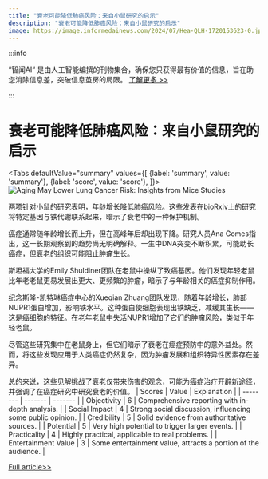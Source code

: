 ```yaml
---
title: "衰老可能降低肺癌风险：来自小鼠研究的启示"
description: "衰老可能降低肺癌风险：来自小鼠研究的启示"
image: https://image.informedainews.com/2024/07/Hea-QLH-1720153623-0.jpg
---
```



:::info

“智闻AI“ 是由人工智能编撰的刊物集合，确保您只获得最有价值的信息，旨在助您消除信息差，突破信息茧房的局限。  [了解更多 >>](/)

:::

# 衰老可能降低肺癌风险：来自小鼠研究的启示


<Tabs
	defaultValue="summary"
	values={[
	{label: 'summary', value: 'summary'},
	{label: 'score', value: 'score'},
]}>
<TabItem value="summary">
<img
  src="https://image.informedainews.com/2024/07/Hea-QLH-1720153623-0.jpg"
  alt="Aging May Lower Lung Cancer Risk: Insights from Mice Studies"
/>



两项针对小鼠的研究表明，年龄增长降低肺癌风险。这些发表在bioRxiv上的研究将特定基因与铁代谢联系起来，暗示了衰老中的一种保护机制。

癌症通常随年龄增长而上升，但在高峰年后却出现下降。研究人员Ana Gomes指出，这一长期观察到的趋势尚无明确解释。一生中DNA突变不断积累，可能助长癌症，但衰老的组织可能阻止肿瘤生长。

斯坦福大学的Emily Shuldiner团队在老鼠中操纵了致癌基因。他们发现年轻老鼠比年老老鼠更易发展出更大、更频繁的肿瘤，暗示了与年龄相关的癌症抑制作用。

纪念斯隆-凯特琳癌症中心的Xueqian Zhuang团队发现，随着年龄增长，肺部NUPR1蛋白增加，影响铁水平。这种蛋白使细胞表现出铁缺乏，减缓其生长——这是癌细胞的特征。在老年老鼠中失活NUPR1增加了它们的肿瘤风险，类似于年轻老鼠。

尽管这些研究集中在老鼠身上，但它们暗示了衰老在癌症预防中的意外益处。然而，将这些发现应用于人类癌症仍然复杂，因为肿瘤发展和组织特异性因素存在差异。

总的来说，这些见解挑战了衰老仅带来伤害的观念，可能为癌症治疗开辟新途径，并强调了在癌症研究中研究衰老的价值。
</TabItem>
<TabItem value="score">
	| Scores     | Value   | Explanation |
	| -------- | ------- | ------- |
	| Objectivity  | 6    | Comprehensive reporting with in-depth analysis.    |
	| Social Impact | 4     | Strong social discussion, influencing some public opinion.    |
	| Credibility    | 5    | Solid evidence from authoritative sources.    |
	| Potential    | 5    | Very high potential to trigger larger events.    |
	| Practicality    | 4    | Highly practical, applicable to real problems.    |
	| Entertainment Value    | 3    | Some entertainment value, attracts a portion of the audience.    |
</TabItem>
</Tabs>

[Full article>>](https://www.cnbeta.com.tw/articles/science/1437113.htm)
